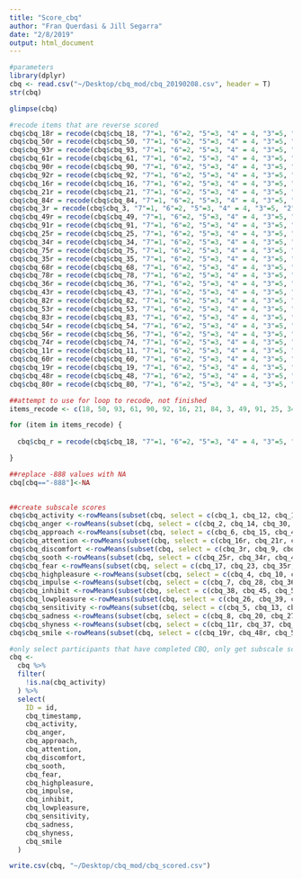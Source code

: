 ```yaml
---
title: "Score_cbq"
author: "Fran Querdasi & Jill Segarra"
date: "2/8/2019"
output: html_document
---
```


```r
#parameters
library(dplyr)
cbq <- read.csv("~/Desktop/cbq_mod/cbq_20190208.csv", header = T)
str(cbq)

glimpse(cbq)
```

```r
#recode items that are reverse scored
cbq$cbq_18r = recode(cbq$cbq_18, "7"=1, "6"=2, "5"=3, "4" = 4, "3"=5, "2"=6, "1"=7)
cbq$cbq_50r = recode(cbq$cbq_50, "7"=1, "6"=2, "5"=3, "4" = 4, "3"=5, "2"=6, "1"=7)
cbq$cbq_93r = recode(cbq$cbq_93, "7"=1, "6"=2, "5"=3, "4" = 4, "3"=5, "2"=6, "1"=7)
cbq$cbq_61r = recode(cbq$cbq_61, "7"=1, "6"=2, "5"=3, "4" = 4, "3"=5, "2"=6, "1"=7)
cbq$cbq_90r = recode(cbq$cbq_90, "7"=1, "6"=2, "5"=3, "4" = 4, "3"=5, "2"=6, "1"=7)
cbq$cbq_92r = recode(cbq$cbq_92, "7"=1, "6"=2, "5"=3, "4" = 4, "3"=5, "2"=6, "1"=7)
cbq$cbq_16r = recode(cbq$cbq_16, "7"=1, "6"=2, "5"=3, "4" = 4, "3"=5, "2"=6, "1"=7)
cbq$cbq_21r = recode(cbq$cbq_21, "7"=1, "6"=2, "5"=3, "4" = 4, "3"=5, "2"=6, "1"=7)
cbq$cbq_84r = recode(cbq$cbq_84, "7"=1, "6"=2, "5"=3, "4" = 4, "3"=5, "2"=6, "1"=7)
cbq$cbq_3r = recode(cbq$cbq_3, "7"=1, "6"=2, "5"=3, "4" = 4, "3"=5, "2"=6, "1"=7)
cbq$cbq_49r = recode(cbq$cbq_49, "7"=1, "6"=2, "5"=3, "4" = 4, "3"=5, "2"=6, "1"=7)
cbq$cbq_91r = recode(cbq$cbq_91, "7"=1, "6"=2, "5"=3, "4" = 4, "3"=5, "2"=6, "1"=7)
cbq$cbq_25r = recode(cbq$cbq_25, "7"=1, "6"=2, "5"=3, "4" = 4, "3"=5, "2"=6, "1"=7)
cbq$cbq_34r = recode(cbq$cbq_34, "7"=1, "6"=2, "5"=3, "4" = 4, "3"=5, "2"=6, "1"=7)
cbq$cbq_75r = recode(cbq$cbq_75, "7"=1, "6"=2, "5"=3, "4" = 4, "3"=5, "2"=6, "1"=7)
cbq$cbq_35r = recode(cbq$cbq_35, "7"=1, "6"=2, "5"=3, "4" = 4, "3"=5, "2"=6, "1"=7)
cbq$cbq_68r = recode(cbq$cbq_68, "7"=1, "6"=2, "5"=3, "4" = 4, "3"=5, "2"=6, "1"=7)
cbq$cbq_78r = recode(cbq$cbq_78, "7"=1, "6"=2, "5"=3, "4" = 4, "3"=5, "2"=6, "1"=7)
cbq$cbq_36r = recode(cbq$cbq_36, "7"=1, "6"=2, "5"=3, "4" = 4, "3"=5, "2"=6, "1"=7)
cbq$cbq_43r = recode(cbq$cbq_43, "7"=1, "6"=2, "5"=3, "4" = 4, "3"=5, "2"=6, "1"=7)
cbq$cbq_82r = recode(cbq$cbq_82, "7"=1, "6"=2, "5"=3, "4" = 4, "3"=5, "2"=6, "1"=7)
cbq$cbq_53r = recode(cbq$cbq_53, "7"=1, "6"=2, "5"=3, "4" = 4, "3"=5, "2"=6, "1"=7)
cbq$cbq_83r = recode(cbq$cbq_83, "7"=1, "6"=2, "5"=3, "4" = 4, "3"=5, "2"=6, "1"=7)
cbq$cbq_54r = recode(cbq$cbq_54, "7"=1, "6"=2, "5"=3, "4" = 4, "3"=5, "2"=6, "1"=7)
cbq$cbq_56r = recode(cbq$cbq_56, "7"=1, "6"=2, "5"=3, "4" = 4, "3"=5, "2"=6, "1"=7)
cbq$cbq_74r = recode(cbq$cbq_74, "7"=1, "6"=2, "5"=3, "4" = 4, "3"=5, "2"=6, "1"=7)
cbq$cbq_11r = recode(cbq$cbq_11, "7"=1, "6"=2, "5"=3, "4" = 4, "3"=5, "2"=6, "1"=7)
cbq$cbq_60r = recode(cbq$cbq_60, "7"=1, "6"=2, "5"=3, "4" = 4, "3"=5, "2"=6, "1"=7)
cbq$cbq_19r = recode(cbq$cbq_19, "7"=1, "6"=2, "5"=3, "4" = 4, "3"=5, "2"=6, "1"=7)
cbq$cbq_48r = recode(cbq$cbq_48, "7"=1, "6"=2, "5"=3, "4" = 4, "3"=5, "2"=6, "1"=7)
cbq$cbq_80r = recode(cbq$cbq_80, "7"=1, "6"=2, "5"=3, "4" = 4, "3"=5, "2"=6, "1"=7)
```

```r
##attempt to use for loop to recode, not finished
items_recode <- c(18, 50, 93, 61, 90, 92, 16, 21, 84, 3, 49, 91, 25, 34, 75, 35, 68, 78, 36, 43, 82, 53, 83, 54, 56, 74, 11, 60, 19, 48, 80)

for (item in items_recode) {
  
  cbq$cbq_r = recode(cbq$cbq_18, "7"=1, "6"=2, "5"=3, "4" = 4, "3"=5, "2"=6, "1"=7)

}
```
```r
##replace -888 values with NA
cbq[cbq=="-888"]<-NA
    
```

```r
##create subscale scores
cbq$cbq_activity <-rowMeans(subset(cbq, select = c(cbq_1, cbq_12, cbq_18r, cbq_22, cbq_50r, cbq_85, cbq_93r)), na.rm = T)
cbq$cbq_anger <-rowMeans(subset(cbq, select = c(cbq_2, cbq_14, cbq_30, cbq_40, cbq_61r, cbq_87)), na.rm = T)
cbq$cbq_approach <-rowMeans(subset(cbq, select = c(cbq_6, cbq_15, cbq_46, cbq_58, cbq_90r, cbq_92r)), na.rm = T)
cbq$cbq_attention <-rowMeans(subset(cbq, select = c(cbq_16r, cbq_21r, cbq_62, cbq_71, cbq_84r, cbq_89)), na.rm = T)
cbq$cbq_discomfort <-rowMeans(subset(cbq, select = c(cbq_3r, cbq_9, cbq_29, cbq_49r, cbq_64, cbq_91r)), na.rm = T)
cbq$cbq_sooth <-rowMeans(subset(cbq, select = c(cbq_25r, cbq_34r, cbq_44, cbq_59, cbq_66, cbq_75r)), na.rm = T)
cbq$cbq_fear <-rowMeans(subset(cbq, select = c(cbq_17, cbq_23, cbq_35r, cbq_41, cbq_63, cbq_68r)), na.rm = T)
cbq$cbq_highpleasure <-rowMeans(subset(cbq, select = c(cbq_4, cbq_10, cbq_33, cbq_69, cbq_78r, cbq_88)), na.rm = T)
cbq$cbq_impulse <-rowMeans(subset(cbq, select = c(cbq_7, cbq_28, cbq_36r, cbq_43r, cbq_51, cbq_82r)), na.rm = T)
cbq$cbq_inhibit <-rowMeans(subset(cbq, select = c(cbq_38, cbq_45, cbq_53r, cbq_67, cbq_73, cbq_81)), na.rm = T)
cbq$cbq_lowpleasure <-rowMeans(subset(cbq, select = c(cbq_26, cbq_39, cbq_57, cbq_65, cbq_72, cbq_76, cbq_86, cbq_94)), na.rm = T)
cbq$cbq_sensitivity <-rowMeans(subset(cbq, select = c(cbq_5, cbq_13, cbq_24, cbq_32, cbq_47, cbq_83r)), na.rm = T)
cbq$cbq_sadness <-rowMeans(subset(cbq, select = c(cbq_8, cbq_20, cbq_27, cbq_31, cbq_54r, cbq_56r, cbq_74r)), na.rm = T)
cbq$cbq_shyness <-rowMeans(subset(cbq, select = c(cbq_11r, cbq_37, cbq_42, cbq_52, cbq_60r, cbq_70)), na.rm = T)
cbq$cbq_smile <-rowMeans(subset(cbq, select = c(cbq_19r, cbq_48r, cbq_55, cbq_77, cbq_79, cbq_80r)), na.rm = T)
```
```r
#only select participants that have completed CBQ, only get subscale scores
cbq <-
  cbq %>% 
  filter(
    !is.na(cbq_activity)
  ) %>% 
  select(
    ID = id,
    cbq_timestamp,
    cbq_activity,
    cbq_anger,
    cbq_approach,
    cbq_attention,
    cbq_discomfort,
    cbq_sooth,
    cbq_fear,
    cbq_highpleasure,
    cbq_impulse,
    cbq_inhibit,
    cbq_lowpleasure,
    cbq_sensitivity,
    cbq_sadness,
    cbq_shyness,
    cbq_smile
  )
```
```r
write.csv(cbq, "~/Desktop/cbq_mod/cbq_scored.csv")
```

